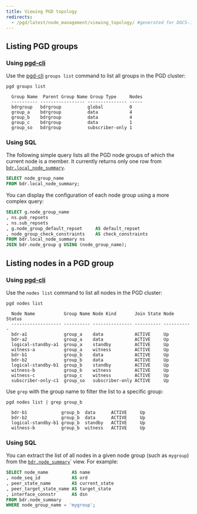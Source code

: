 ```yaml
---
title: Viewing PGD topology
redirects:
  - /pgd/latest/node_management/viewing_topology/ #generated for DOCS-1247-PGD-6.0-Docs
---
```



## Listing PGD groups

### Using [pgd-cli](/pgd/6/reference/cli/)

Use the [pgd-cli](/pgd/6/reference/cli/) `groups list` command to list all groups in the PGD cluster:

```shell
pgd groups list
```
```console
  Group Name  Parent Group Name Group Type     Nodes          
  ---------- ----------------- --------------- -----
  bdrgroup   bdrgroup          global          0
  group_a    bdrgroup          data            4
  group_b    bdrgroup          data            4    
  group_c    bdrgroup          data            1
  group_so   bdrgroup          subscriber-only 1
```

### Using SQL

The following simple query lists all the PGD node groups of which the current
node is a member. It currently returns only one row from
[`bdr.local_node_summary`](/pgd/6/reference/tables-views-functions/catalogs-visible#bdrlocal_node_summary).

```sql
SELECT node_group_name
FROM bdr.local_node_summary;
```

You can display the configuration of each node group using a more
complex query:

```sql
SELECT g.node_group_name
, ns.pub_repsets
, ns.sub_repsets
, g.node_group_default_repset     AS default_repset
, node_group_check_constraints    AS check_constraints
FROM bdr.local_node_summary ns
JOIN bdr.node_group g USING (node_group_name);
```

## Listing nodes in a PGD group

### Using [pgd-cli](/pgd/6/reference/cli/)

Use the `nodes list` command to list all nodes in the PGD cluster:

```shell
pgd nodes list
```
```console
  Node Name           Group Name Node Kind       Join State Node Status
  ------------------- ---------- --------------- ---------- -----------          
  bdr-a1              group_a    data            ACTIVE     Up
  bdr-a2              group_a    data            ACTIVE     Up     
  logical-standby-a1  group_a    standby         ACTIVE     Up
  witness-a           group_a    witness         ACTIVE     Up
  bdr-b1              group_b    data            ACTIVE     Up
  bdr-b2              group_b    data            ACTIVE     Up
  logical-standby-b1  group_b    standby         ACTIVE     Up
  witness-b           group_b    witness         ACTIVE     Up
  witness-c           group_c    witness         ACTIVE     Up
  subscriber-only-c1  group_so   subscriber-only ACTIVE     Up 
```

Use `grep` with the group name to filter the list to a specific group:

```shell
pgd nodes list | grep group_b
```
```console
  bdr-b1             group_b  data      ACTIVE     Up        
  bdr-b2             group_b  data      ACTIVE     Up    
  logical-standby-b1 group_b  standby   ACTIVE     Up   
  witness-b          group_b  witness   ACTIVE     Up  
```

### Using SQL

You can extract the list of all nodes in a given node group (such as `mygroup`)
from the [`bdr.node_summary`](/pgd/6/reference/tables-views-functions/catalogs-visible#bdrnode_summary)` view. For example:

```sql
SELECT node_name         AS name
, node_seq_id            AS ord
, peer_state_name        AS current_state
, peer_target_state_name AS target_state
, interface_connstr      AS dsn
FROM bdr.node_summary
WHERE node_group_name = 'mygroup';
```
